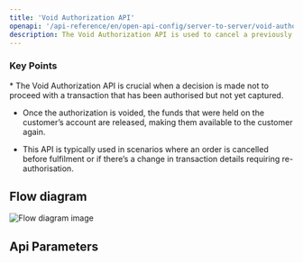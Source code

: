 ```yaml
---
title: 'Void Authorization API'
openapi: '/api-reference/en/open-api-config/server-to-server/void-authorization.json POST /api/v1/server-to-server-interface/void'
description: The Void Authorization API is used to cancel a previously authorized payment before the funds are captured, releasing the hold on the customer’s account.  
---
```


### Key Points

<Info>
  * The Void Authorization API is crucial when a decision is made not to proceed with a transaction that has been authorised but not yet captured.

  * Once the authorization is voided, the funds that were held on the customer’s account are released, making them available to the customer again.

  * This API is typically used in scenarios where an order is cancelled before fulfilment or if there’s a change in transaction details requiring re-authorisation.
</Info>

## Flow diagram

![Flow diagram image](/images/timeline-diagram/flows-API-void.svg)

## Api Parameters